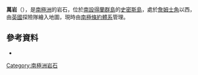 {{coord|63|6|S|62|50|W|display=title}}

'''萬岩'''（{{lang-en|Van Rocks}}），是[[南極洲|南極洲]]的岩石，位於[[南設得蘭群島|南設得蘭群島]]的[[史密斯島|史密斯島]]，處於[[詹姆士角|詹姆士角]]以西，由[[英國|英國]]探險隊繪入地圖，現時由[[南極條約體系|南極條約體系]]管理。

==參考資料==
*{{usgs-gazetteer}}

{{Antarctica-geo-stub}}
[[Category:南極洲岩石|Category:南極洲岩石]]